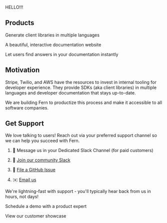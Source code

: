 HELLO!!!

Products
--------

Generate client libraries in multiple languages

A beautiful, interactive documentation website

Let users find answers in your documentation instantly

Motivation
----------

Stripe, Twilio, and AWS have the resources to invest in internal tooling for developer experience. They provide SDKs (aka client libraries) in multiple languages and developer documentation that stays up-to-date.

We are building Fern to productize this process and make it accessible to all software companies.

Get Support
-----------

We love talking to users! Reach out via your preferred support channel so we can help you succeed with Fern.

1.  💬 Message us in your Dedicated Slack Channel (for paid customers)
    
2.  🤝 [Join our community Slack](https://buildwithfern.com/slack)
    
3.  🐛 [File a GitHub Issue](https://github.com/fern-api/fern/issues)
    
4.  ✉️ [Email us](mailto:support@buildwithfern.com)
    

We're lightning-fast with support - you'll typically hear back from us in hours, not days!

Schedule a demo with a product expert

View our customer showcase